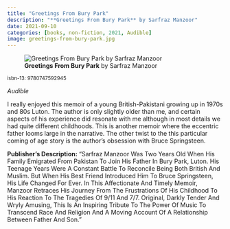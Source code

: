 ```yaml
---
title: "Greetings From Bury Park"
description: "**Greetings From Bury Park** by Sarfraz Manzoor"
date: 2021-09-10
categories: [books, non-fiction, 2021, Audible]
image: greetings-from-bury-park.jpg
---
```

![**Greetings From Bury Park** by Sarfraz Manzoor](greetings-from-bury-park.jpg){fig-align="left"}

<sup>isbn-13: 9780747592945</sup>

*Audible*

I really enjoyed this memoir of a young British-Pakistani growing up in 1970s
and 80s Luton. The author is only slightly older than me, and certain aspects of
his experience did resonate with me although in most details we had quite
different childhoods. This is another memoir where the eccentric father looms
large in the narrative. The other twist to the this particular coming of age
story is the author's obsession with Bruce Springsteen.

**Publisher's Description:**
"Sarfraz Manzoor Was Two Years Old When His Family Emigrated From Pakistan
To Join His Father In Bury Park, Luton. His Teenage Years Were A Constant
Battle To Reconcile Being Both British And Muslim. But When His Best Friend
Introduced Him To Bruce Springsteen, His Life Changed For Ever. In This
Affectionate And Timely Memoir, Manzoor Retraces His Journey From The
Frustrations Of His Childhood To His Reaction To The Tragedies Of 9/11 And
7/7. Original, Darkly Tender And Wryly Amusing, This Is An Inspiring
Tribute To The Power Of Music To Transcend Race And Religion And A Moving
Account Of A Relationship Between Father And Son."